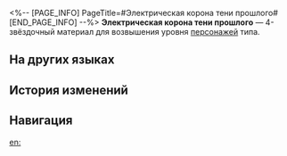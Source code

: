 <%-- [PAGE_INFO]
PageTitle=#Электрическая корона тени прошлого#
[END_PAGE_INFO] --%>
{{Предмет Инфобокс
|id          = 110404
|Изображение = Предмет Электрическая корона тени прошлого.png
|Тип         = Материал возвышения персонажа
|Инвентарь   = Материалы улучшения
|Редкость    = 4
|Эффект      = 
|Описание    = Головной убор Тени хранительницы. Можно использовать для возвышения электрических персонажей.
|Источник1   = [[Застойная тень: Форма грома]]
|Источник2   = [[Универсальная машина для синтеза: Обмен материалов]]
}}
{{Описание|Аксессуар, оставленный тенью прошлой хранительницы, рассказывающий истории о городе вечнозимья.<br /><br />''«Светлана Стальная Хватка - её гнев ужасен, как гром, и её возмездие быстро, как молния».''}}
'''Электрическая корона тени прошлого''' — 4-звёздочный материал для возвышения уровня [[Персонажи|персонажей]] {{undefined|}} типа.

==На других языках==
{{На других языках
|en   = Lightning Crown of the Past Shadow
|zhs  = 往日之影的雷冠
|zht  = 往日之影的雷冠
|ja   = 過去の影の雷冠
|ko   = 과거 그림자의 번개 왕관
|es   = Corona de rayos de la sombra del pasado
|fr   = Couronne d'éclair de l'ombre révolue
|ru   = Электрическая корона тени прошлого
|th   = Lightning Crown of the Past Shadow
|vi   = Mũ Dấu Ấn Xưa
|de   = Blitzkrone der vergangenen Schatten
|id   = Lightning Crown of the Past Shadow
|pt   = Coroa de Raios de uma Sombra do Passado
}}

==История изменений==
{{История изменений|3.5}}

==Навигация==
{{Материалы улучшения Навбокс}}

[[en:]]